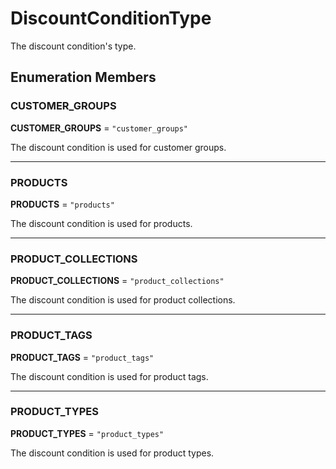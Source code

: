 
# DiscountConditionType

The discount condition's type.

## Enumeration Members

### CUSTOMER\_GROUPS

 **CUSTOMER\_GROUPS** = `"customer_groups"`

The discount condition is used for customer groups.

___

### PRODUCTS

 **PRODUCTS** = `"products"`

The discount condition is used for products.

___

### PRODUCT\_COLLECTIONS

 **PRODUCT\_COLLECTIONS** = `"product_collections"`

The discount condition is used for product collections.

___

### PRODUCT\_TAGS

 **PRODUCT\_TAGS** = `"product_tags"`

The discount condition is used for product tags.

___

### PRODUCT\_TYPES

 **PRODUCT\_TYPES** = `"product_types"`

The discount condition is used for product types.
